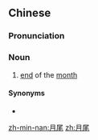 ==Chinese==
{{zh-forms}}

===Pronunciation===
{{zh-pron
|m=yuèwěi
|c=jyut6 mei5-1
|mn=goe̍h-bóe/ge̍h-bé
|cat=n
}}

===Noun===
{{zh-noun}}

# {{lb|zh|chiefly|dialectal}} [[end]] of the [[month]]

====Synonyms====
* {{zh-l|月末}}

[[zh-min-nan:月尾]]
[[zh:月尾]]